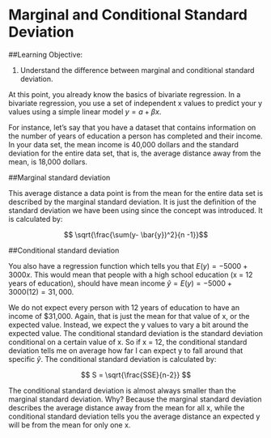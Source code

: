 # Marginal and Conditional Standard Deviation

##Learning Objective:

1) Understand the difference between marginal and conditional standard deviation.  

At this point, you already know the basics of bivariate regression.  In a bivariate regression, you use a set of independent x values to predict your y values using a simple linear model $y = a + \beta x$.

For instance, let's say that you have a dataset that contains information on the number of years of education a person has completed and their income. In your data set, the mean income is 40,000 dollars and the standard deviation for the entire data set, that is, the average distance away from the mean, is 18,000 dollars.

##Marginal standard deviation

This average distance a data point is from the mean for the entire data set is described by the marginal standard deviation. It is just the definition of the standard deviation we have been using since the concept was introduced. It is calculated by:

$$ \sqrt{\frac{\sum(y- \bar{y})^2}{n -1}}$$

##Conditional standard deviation

You also have a regression function which tells you that $E(y) =  -5000 + 3000x$.  This would mean that people with a high school education (x = 12 years of education), should have mean income $\hat{y} = E(y) = -5000 + 3000 (12) = 31,000$.

We do not expect every person with 12 years of education to have an income of $31,000. Again, that is just the mean for that value of x, or the expected value. Instead, we expect the y values to vary a bit around the expected value.  The conditional standard deviation is the standard deviation conditional on a certain value of x.  So if x = 12, the conditional standard deviation tells me on average how far I can expect y to fall around that specific $\hat{y}$. The conditional standard deviation is calculated by:

$$ S = \sqrt{\frac{SSE}{n-2}} $$

The conditional standard deviation is almost always smaller than the marginal standard deviation. Why? Because the marginal standard deviation describes the average distance away from the mean for all x, while the conditional standard deviation tells you the average distance an expected y will be from the mean for only one x.  